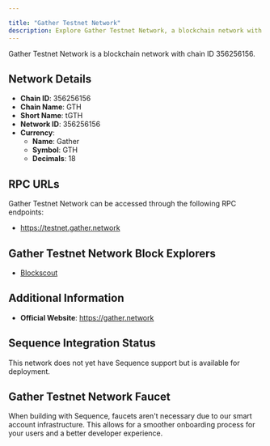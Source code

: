 ```yaml
---

title: "Gather Testnet Network"
description: Explore Gather Testnet Network, a blockchain network with chain ID 356256156. Learn about its native currency, Gather, and how to interact with the network.
---
```




Gather Testnet Network is a blockchain network with chain ID 356256156.

## Network Details

- **Chain ID**: 356256156
- **Chain Name**: GTH
- **Short Name**: tGTH
- **Network ID**: 356256156
- **Currency**: 
  - **Name**: Gather
  - **Symbol**: GTH
  - **Decimals**: 18

## RPC URLs

Gather Testnet Network can be accessed through the following RPC endpoints:

- https://testnet.gather.network

## Gather Testnet Network Block Explorers

- [Blockscout](https://testnet-explorer.gather.network)

## Additional Information

- **Official Website**: https://gather.network

## Sequence Integration Status

This network does not yet have Sequence support but is available for deployment.

## Gather Testnet Network Faucet

When building with Sequence, faucets aren't necessary due to our smart account infrastructure. This allows for a smoother onboarding process for your users and a better developer experience.
